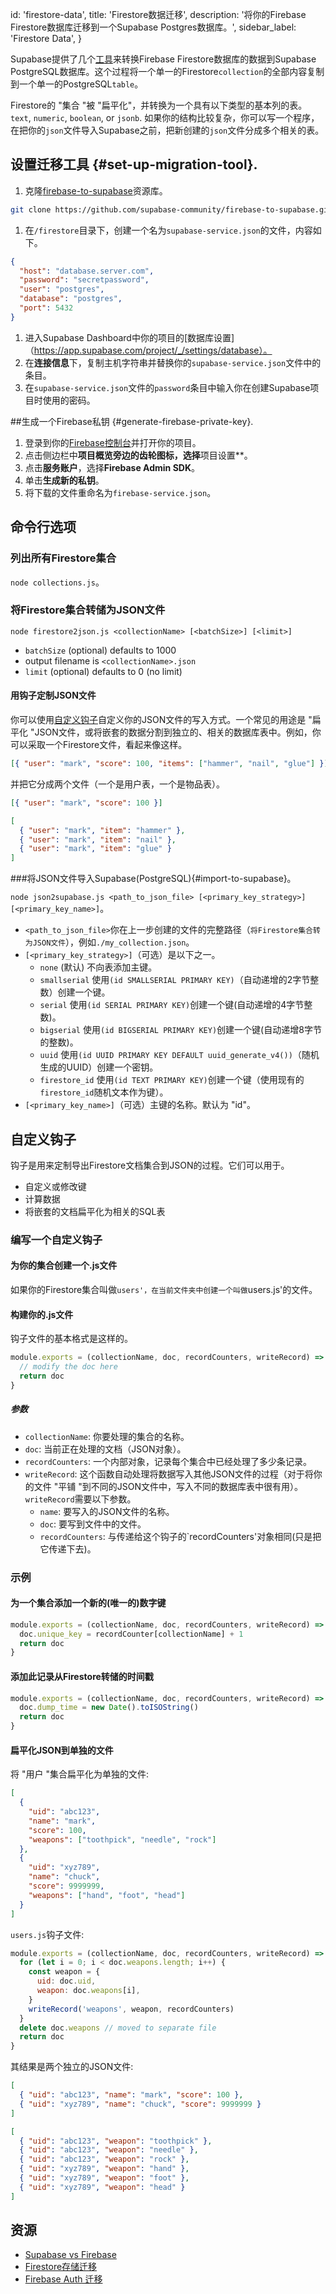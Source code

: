
  id: 'firestore-data',
  title: 'Firestore数据迁移',
  description: '将你的Firebase Firestore数据库迁移到一个Supabase Postgres数据库。',
  sidebar_label: 'Firestore Data',
}

Supabase提供了几个[工具](https://github.com/supabase-community/firebase-to-supabase/tree/main/firestore)来转换Firebase Firestore数据库的数据到Supabase PostgreSQL数据库。这个过程将一个单一的Firestore`collection`的全部内容复制到一个单一的PostgreSQL`table`。

Firestore的 "集合 "被 "扁平化"，并转换为一个具有以下类型的基本列的表。`text`, `numeric`, `boolean`, or `jsonb`. 如果你的结构比较复杂，你可以写一个程序，在把你的`json`文件导入Supabase之前，把新创建的`json`文件分成多个相关的表。

## 设置迁移工具 {#set-up-migration-tool}.

1. 克隆[firebase-to-supabase](https://github.com/supabase-community/firebase-to-supabase)资源库。

```bash
git clone https://github.com/supabase-community/firebase-to-supabase.git
```

1. 在`/firestore`目录下，创建一个名为`supabase-service.json`的文件，内容如下。

```json
{
  "host": "database.server.com",
  "password": "secretpassword",
  "user": "postgres",
  "database": "postgres",
  "port": 5432
}
```

1. 进入Supabase Dashboard中你的项目的[数据库设置]（https://app.supabase.com/project/_/settings/database）。
1. 在**连接信息**下，复制主机字符串并替换你的`supabase-service.json`文件中的条目。
1. 在`supabase-service.json`文件的`password`条目中输入你在创建Supabase项目时使用的密码。

##生成一个Firebase私钥 {#generate-firebase-private-key}.

1. 登录到你的[Firebase控制台](https://console.firebase.google.com/project)并打开你的项目。
1. 点击侧边栏中**项目概览旁边的齿轮图标，选择**项目设置**。
1. 点击**服务账户**，选择**Firebase Admin SDK**。
1. 单击**生成新的私钥**。
1. 将下载的文件重命名为`firebase-service.json`。

## 命令行选项

### 列出所有Firestore集合

`node collections.js`。

### 将Firestore集合转储为JSON文件

`node firestore2json.js <collectionName> [<batchSize>] [<limit>]`

- `batchSize` (optional) defaults to 1000
- output filename is `<collectionName>.json`
- `limit` (optional) defaults to 0 (no limit)

#### 用钩子定制JSON文件

你可以使用[自定义钩子](#custom-hooks)自定义你的JSON文件的写入方式。一个常见的用途是 "扁平化 "JSON文件，或将嵌套的数据分割到独立的、相关的数据库表中。例如，你可以采取一个Firestore文件，看起来像这样。

```json title=Firestore%20document
[{ "user": "mark", "score": 100, "items": ["hammer", "nail", "glue"] }]
```

并把它分成两个文件（一个是用户表，一个是物品表）。

```json title=Users%20table
[{ "user": "mark", "score": 100 }]
```

```json title=Items%20table
[
  { "user": "mark", "item": "hammer" },
  { "user": "mark", "item": "nail" },
  { "user": "mark", "item": "glue" }
]
```

###将JSON文件导入Supabase(PostgreSQL){#import-to-supabase}。

`node json2supabase.js <path_to_json_file> [<primary_key_strategy>] [<primary_key_name>]`。

- `<path_to_json_file>`你在上一步创建的文件的完整路径（`将Firestore集合转为JSON文件`），例如`./my_collection.json`。
- `[<primary_key_strategy>]`（可选）是以下之一。
  - `none` (默认) 不向表添加主键。
  - `smallserial` 使用`(id SMALLSERIAL PRIMARY KEY)`（自动递增的2字节整数）创建一个键。
  - `serial` 使用`(id SERIAL PRIMARY KEY)`创建一个键(自动递增的4字节整数)。
  - `bigserial` 使用`(id BIGSERIAL PRIMARY KEY)`创建一个键(自动递增8字节的整数)。
  - `uuid` 使用`(id UUID PRIMARY KEY DEFAULT uuid_generate_v4())`（随机生成的UUID）创建一个密钥。
  - `firestore_id` 使用`(id TEXT PRIMARY KEY)`创建一个键（使用现有的`firestore_id`随机文本作为键）。
- `[<primary_key_name>]`（可选）主键的名称。默认为 "id"。

## 自定义钩子

钩子是用来定制导出Firestore文档集合到JSON的过程。它们可以用于。

- 自定义或修改键
- 计算数据
- 将嵌套的文档扁平化为相关的SQL表

### 编写一个自定义钩子

#### 为你的集合创建一个.js文件

如果你的Firestore集合叫做`users'，在当前文件夹中创建一个叫做`users.js'的文件。

#### 构建你的.js文件

钩子文件的基本格式是这样的。

```js
module.exports = (collectionName, doc, recordCounters, writeRecord) => {
  // modify the doc here
  return doc
}
```

##### 参数

- `collectionName`: 你要处理的集合的名称。
- `doc`: 当前正在处理的文档（JSON对象）。
- `recordCounters`: 一个内部对象，记录每个集合中已经处理了多少条记录。
- `writeRecord`: 这个函数自动处理将数据写入其他JSON文件的过程（对于将你的文件 "平铺 "到不同的JSON文件中，写入不同的数据库表中很有用）。`writeRecord`需要以下参数。
  - `name`: 要写入的JSON文件的名称。
  - `doc`: 要写到文件中的文件。
  - `recordCounters`: 与传递给这个钩子的`recordCounters'对象相同(只是把它传递下去)。

### 示例

#### 为一个集合添加一个新的(唯一的)数字键

```js
module.exports = (collectionName, doc, recordCounters, writeRecord) => {
  doc.unique_key = recordCounter[collectionName] + 1
  return doc
}
```

#### 添加此记录从Firestore转储的时间戳

```js
module.exports = (collectionName, doc, recordCounters, writeRecord) => {
  doc.dump_time = new Date().toISOString()
  return doc
}
```

#### 扁平化JSON到单独的文件

将 "用户 "集合扁平化为单独的文件:

```json
[
  {
    "uid": "abc123",
    "name": "mark",
    "score": 100,
    "weapons": ["toothpick", "needle", "rock"]
  },
  {
    "uid": "xyz789",
    "name": "chuck",
    "score": 9999999,
    "weapons": ["hand", "foot", "head"]
  }
]
```

`users.js`钩子文件:

```js
module.exports = (collectionName, doc, recordCounters, writeRecord) => {
  for (let i = 0; i < doc.weapons.length; i++) {
    const weapon = {
      uid: doc.uid,
      weapon: doc.weapons[i],
    }
    writeRecord('weapons', weapon, recordCounters)
  }
  delete doc.weapons // moved to separate file
  return doc
}
```

其结果是两个独立的JSON文件:

```json title=users.json
[
  { "uid": "abc123", "name": "mark", "score": 100 },
  { "uid": "xyz789", "name": "chuck", "score": 9999999 }
]
```

```json title=weapons.json
[
  { "uid": "abc123", "weapon": "toothpick" },
  { "uid": "abc123", "weapon": "needle" },
  { "uid": "abc123", "weapon": "rock" },
  { "uid": "xyz789", "weapon": "hand" },
  { "uid": "xyz789", "weapon": "foot" },
  { "uid": "xyz789", "weapon": "head" }
]
```

## 资源

- [Supabase vs Firebase](https://supabase.com/alternatives/supabase-vs-firebase)
- [Firestore存储迁移](/docs/guides/migrations/firebase-storage)
- [Firebase Auth 迁移](/docs/guides/migrations/firebase-auth)


